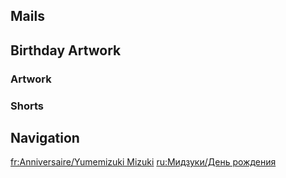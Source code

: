 {{Birthday Intro}}

==Mails==
{{Mails by Category Table|Yumemizuki Mizuki Mails|noheader=1}}

==Birthday Artwork==
===Artwork===
{{Artwork by Category Table
|Character Birthday Artwork
|category = Yumemizuki Mizuki Birthday Artwork
|header = Yumemizuki Mizuki's Birthday Artwork
}}

===Shorts===
{{Artwork by Category Table
|Character Shorts
|category = Yumemizuki Mizuki Birthday Artwork
|header = Yumemizuki Mizuki's Birthday Shorts
}}
<!--
==Taking Pictures and Recounting Good Times==
{{Transclude|Taking Pictures and Recounting Good Times/Yumemizuki Mizuki|Stories|main=1|top=1}}
-->
==Navigation==
{{Character Navbox|Birthday}}

[[fr:Anniversaire/Yumemizuki Mizuki]]
[[ru:Мидзуки/День рождения]]